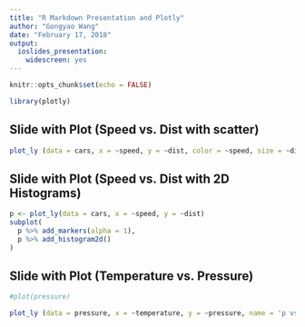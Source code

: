 ---
title: "R Markdown Presentation and Plotly"
author: "Gongyao Wang"
date: "February 17, 2018"
output: 
  ioslides_presentation: 
    widescreen: yes
---

```{r setup, include=FALSE}
knitr::opts_chunk$set(echo = FALSE)
```


```{r}
library(plotly)
```

## Slide with Plot (Speed vs. Dist with scatter)
```{r cars, echo = FALSE}
plot_ly (data = cars, x = ~speed, y = ~dist, color = ~speed, size = ~dist, type = 'scatter', mode = 'markers')
```

## Slide with Plot (Speed vs. Dist with 2D Histograms)
```{r}
p <- plot_ly(data = cars, x = ~speed, y = ~dist) 
subplot(
  p %>% add_markers(alpha = 1), 
  p %>% add_histogram2d()
) 
```



## Slide with Plot (Temperature vs. Pressure)

```{r pressure}
#plot(pressure)

plot_ly (data = pressure, x = ~temperature, y = ~pressure, name = 'p vs t', type = 'scatter', mode = 'markers') %>% add_lines(name = "spline", line = list(shape = "spline")) %>% layout(title = "relationship between temperature and pressure")
```

